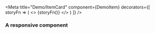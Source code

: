 
<Meta
  title="Demo/ItemCard"
  component={DemoItem}
  decorators={[
    storyFn => (
      <>
        <Sprites />
        {storyFn()}
      </>
    )
  ]}
/>

### A responsive component

<Story name="DemoItem">
  <div style={{ height: 380 }}>
    <DemoResizer init='240px'>
      <DemoItem {...cats[1]} />
    </DemoResizer>
  </div>
</Story>
